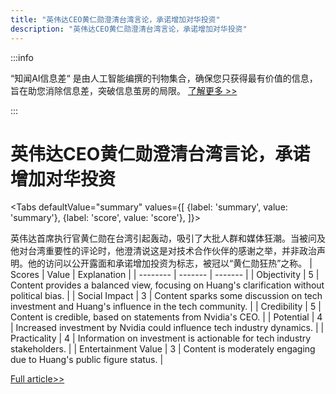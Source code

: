 ```yaml
---
title: "英伟达CEO黄仁勋澄清台湾言论，承诺增加对华投资"
description: "英伟达CEO黄仁勋澄清台湾言论，承诺增加对华投资"
---
```



:::info

“知闻AI信息差“ 是由人工智能编撰的刊物集合，确保您只获得最有价值的信息，旨在助您消除信息差，突破信息茧房的局限。  [了解更多 >>](/)

:::

# 英伟达CEO黄仁勋澄清台湾言论，承诺增加对华投资


<Tabs
	defaultValue="summary"
	values={[
	{label: 'summary', value: 'summary'},
	{label: 'score', value: 'score'},
]}>
<TabItem value="summary">


英伟达首席执行官黄仁勋在台湾引起轰动，吸引了大批人群和媒体狂潮。当被问及他对台湾重要性的评论时，他澄清说这是对技术合作伙伴的感谢之举，并非政治声明。他的访问以公开露面和承诺增加投资为标志，被冠以“黄仁勋狂热”之称。
</TabItem>
<TabItem value="score">
	| Scores     | Value   | Explanation |
	| -------- | ------- | ------- |
	| Objectivity  | 5    | Content provides a balanced view, focusing on Huang's clarification without political bias.    |
	| Social Impact | 3     | Content sparks some discussion on tech investment and Huang's influence in the tech community.    |
	| Credibility    | 5    | Content is credible, based on statements from Nvidia's CEO.    |
	| Potential    | 4    | Increased investment by Nvidia could influence tech industry dynamics.    |
	| Practicality    | 4    | Information on investment is actionable for tech industry stakeholders.    |
	| Entertainment Value    | 3    | Content is moderately engaging due to Huang's public figure status.    |
</TabItem>
</Tabs>

[Full article>>](https://today.line.me/tw/v2/article/XYkW5Xk)
